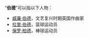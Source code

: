 “'''伯德'''”可以指以下人物：

* [[威廉·伯德|威廉·伯德]]，文艺复兴时期英国作曲家
* [[拉里·伯德|拉里·伯德]]，篮球运动员
* [[保罗·柏德|保罗·柏德]]，棒球运动员

{{Disambiguation|B|Cat=二字人名译名消歧义}}